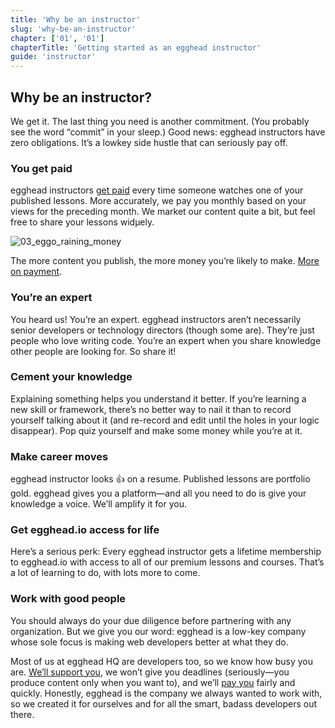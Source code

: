 ```yaml
---
title: 'Why be an instructor'
slug: 'why-be-an-instructor'
chapter: ['01', '01']
chapterTitle: 'Getting started as an egghead instructor'
guide: 'instructor'
---
```



## Why be an instructor?

We get it. The last thing you need is another commitment. (You probably see the word “commit” in your sleep.) Good news: egghead instructors have zero obligations. It’s a lowkey side hustle that can seriously pay off.

<div style={{ flex: 1 }}>
  <TwitterTweetEmbed tweetId={'1075494004580478976'} />
</div>

### You get paid

egghead instructors [get paid](/getting-paid) every time someone watches one of your published lessons. More accurately, we pay you monthly based on your views for the preceding month. We market our content quite a bit, but feel free to share your lessons widµely.

![03_eggo_raining_money](../../../images/illustrations/ch1_s1_eggo-raining-money.png)

The more content you publish, the more money you’re likely to make. [More on payment](/getting-paid).

### You’re an expert

You heard us! You’re an expert. egghead instructors aren’t necessarily senior developers or technology directors (though some are). They’re just people who love writing code. You’re an expert when you share knowledge other people are looking for. So share it!

### Cement your knowledge

Explaining something helps you understand it better. If you’re learning a new skill or framework, there’s no better way to nail it than to record yourself talking about it (and re-record and edit until the holes in your logic disappear). Pop quiz yourself and make some money while you’re at it.

### Make career moves

egghead instructor looks 👍 on a resume. Published lessons are portfolio gold. egghead gives you a platform—and all you need to do is give your knowledge a voice. We’ll amplify it for you.

<!-- ![04_career_advancement](https://d2mxuefqeaa7sj.cloudfront.net/s_12F044CEE45D0F4D2D29675E09CDBFF3658A88B44F244372E9483DF7DAEBE7CC_1530529734101_file.png) -->

### Get egghead.io access for life

Here’s a serious perk: Every egghead instructor gets a lifetime membership to egghead.io with access to all of our premium lessons and courses. That’s a lot of learning to do, with lots more to come.

### Work with good people

You should always do your due diligence before partnering with any organization. But we give you our word: egghead is a low-key company whose sole focus is making web developers better at what they do.

Most of us at egghead HQ are developers too, so we know how busy you are. [We’ll support you](#meeting-your-coach), we won’t give you deadlines (seriously—you produce content only when you want to), and we’ll [pay you](/getting-paid) fairly and quickly. Honestly, egghead is the company we always wanted to work with, so we created it for ourselves and for all the smart, badass developers out there.
